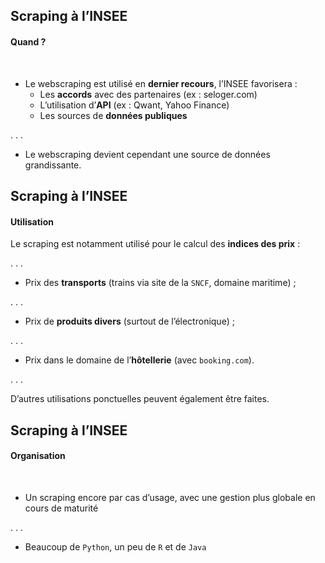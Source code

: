 ## Scraping à l'INSEE

#### Quand ? 

<br>

- Le webscraping est utilisé en __dernier recours__, l'INSEE favorisera :
    + Les [__accords__]{.blue2} avec des partenaires (ex : seloger.com)
    + L'utilisation d'[__API__]{.blue2} (ex : Qwant, Yahoo Finance)
    + Les sources de [__données publiques__]{.blue2}

. . .

- Le webscraping devient cependant une source de données grandissante.


## Scraping à l'INSEE

#### Utilisation

Le scraping est notamment utilisé pour le calcul des [__indices des prix__]{.blue2} :

. . .

- Prix des __transports__ (trains via site de la `SNCF`, domaine maritime) ;

. . .

- Prix de __produits divers__ (surtout de l'électronique) ;

. . .

- Prix dans le domaine de l'__hôtellerie__ (avec `booking.com`).

. . .

D'autres utilisations ponctuelles peuvent également être faites.


## Scraping à l'INSEE

#### Organisation


<br>

- Un scraping encore par cas d'usage, avec une gestion plus globale en cours de maturité

. . .

- Beaucoup de `Python`, un peu de `R` et de `Java`
